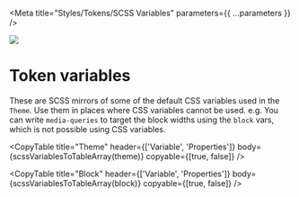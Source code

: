 

<Meta title="Styles/Tokens/SCSS Variables" parameters={{ ...parameters }} />

![](https://graphics.thomsonreuters.com/style-assets/images/logos/reuters-graphics-logo/svg/graphics-logo-color-dark.svg)

# Token variables

These are SCSS mirrors of some of the default CSS variables used in the `Theme`. Use them in places where CSS variables cannot be used. e.g. You can write `media-queries` to target the block widths using the `block` vars, which is not possible using CSS variables.

<CopyTable
  title="Theme"
  header={['Variable', 'Properties']}
  body={scssVariablesToTableArray(theme)}
  copyable={[true, false]}
/>

<CopyTable
  title="Block"
  header={['Variable', 'Properties']}
  body={scssVariablesToTableArray(block)}
  copyable={[true, false]}
/>
